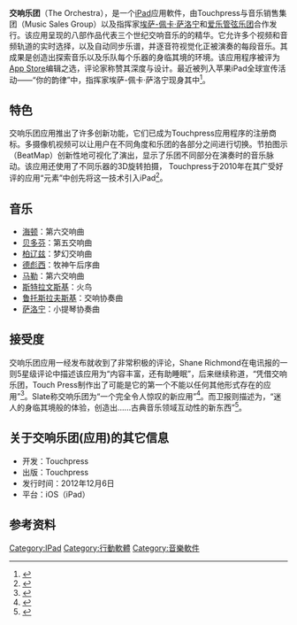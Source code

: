 {{noteTA|G1=Music}}
'''交响乐团'''（The Orchestra），是一个[[iPad|iPad]]应用軟件，由Touchpress与音乐销售集团（Music Sales Group）以及指挥家[[埃萨-佩卡·萨洛宁|埃萨-佩卡·萨洛宁]]和[[爱乐管弦乐团|爱乐管弦乐团]]合作发行。该应用呈现的八部作品代表三个世纪交响音乐的的精华。它允许多个视频和音频轨道的实时选择，以及自动同步乐谱，并逐音符视觉化正被演奏的每段音乐。其成果是创造出探索音乐以及乐队每个乐器的身临其境的环境。该应用程序被评为[[App_Store_(iOS)|App Store]]编辑之选，评论家称赞其深度与设计。最近被列入苹果iPad全球宣传活动——“你的韵律”中，指挥家埃萨-佩卡·萨洛宁现身其中<ref>{{cite web|title=Esa-Pekka Salonen orchestrates a new sound.|url=https://www.apple.com/your-verse/orchestrating-sound/|website=Apple|accessdate=17 December 2014|archive-date=2015-05-10|archive-url=https://web.archive.org/web/20150510091302/http://www.apple.com/your-verse/orchestrating-sound/|dead-url=no}}</ref>。

== 特色 ==
交响乐团应用推出了许多创新功能，它们已成为Touchpress应用程序的注册商标。多摄像机视频可以让用户在不同角度和乐团的各部分之间进行切换。节拍图示（BeatMap）创新性地可视化了演出，显示了乐团不同部分在演奏时的音乐脉动。该应用还使用了不同乐器的3D旋转拍摄， Touchpress于2010年在其广受好评的应用“元素”中创先将这一技术引入iPad<ref>{{cite news|last1=Goldberg|first1=Adam|title=Review: Using The Orchestra for iPad in the Music Classroom|url=http://www.askaudiomag.com/articles/review-using-the-orchestra-for-ipad-in-the-music-classroom|accessdate=17 December 2014|work=Ask Audio|date=4 August 2013|deadurl=yes|archiveurl=https://web.archive.org/web/20141218000411/http://www.askaudiomag.com/articles/review-using-the-orchestra-for-ipad-in-the-music-classroom|archivedate=2014年12月18日|df=}}</ref>。

== 音乐 ==
* [[海顿|海顿]]：第六交响曲
* [[贝多芬|贝多芬]]：第五交响曲
* [[柏辽兹|柏辽兹]]：梦幻交响曲
* [[德彪西|德彪西]]：牧神午后序曲
* [[马勒|马勒]]：第六交响曲
* [[斯特拉文斯基|斯特拉文斯基]]：火鸟
* [[鲁托斯拉夫斯基|鲁托斯拉夫斯基]]：交响协奏曲
* [[埃萨-佩卡·萨洛宁|萨洛宁]]：小提琴协奏曲

== 接受度 ==
交响乐团应用一经发布就收到了非常积极的评论，Shane Richmond在电讯报的一则5星级评论中描述该应用为“内容丰富，还有助睡眠”，后来继续称道，“凭借交响乐团，Touch Press制作出了可能是它的第一个不能以任何其他形式存在的应用”<ref>{{cite news|last1=Richmond|first1=Shane|title=iPad app: The Orchestra review|url=http://www.telegraph.co.uk/technology/mobile-app-reviews/9725833/iPad-app-The-Orchestra-review.html|accessdate=17 December 2014|work=The Telegraph|date=6 December 2012|archive-date=2017-07-02|archive-url=https://web.archive.org/web/20170702023641/http://www.telegraph.co.uk/technology/mobile-app-reviews/9725833/iPad-app-The-Orchestra-review.html|dead-url=no}}</ref>。Slate称交响乐团为“一个完全令人惊叹的新应用”<ref>{{cite news|last1=Walls|first1=Seth Colter|title=The Perfect Classical Music App|url=http://www.slate.com/articles/arts/culturebox/2012/12/the_orchestra_the_best_classical_music_ipad_app_from_esa_pekka_salonen.html|accessdate=17 December 2014|work=Slate|date=21 December 2012|archive-date=2014-12-17|archive-url=https://web.archive.org/web/20141217091238/http://www.slate.com/articles/arts/culturebox/2012/12/the_orchestra_the_best_classical_music_ipad_app_from_esa_pekka_salonen.html|dead-url=no}}</ref>。而卫报则描述为，“迷人的身临其境般的体验，创造出......古典音乐领域互动性的新东西”<ref>{{cite news|last1=Service|first1=Tom|title=The Orchestra: a new iPad app that strikes all the right notes|url=http://www.theguardian.com/music/tomserviceblog/2012/dec/07/the-orchestra-ipad-app-philharmonia|accessdate=17 December 2014|work=The Guardian|date=7 December 2012|archive-date=2020-11-11|archive-url=https://web.archive.org/web/20201111191133/http://www.theguardian.com/music/tomserviceblog/2012/dec/07/the-orchestra-ipad-app-philharmonia|dead-url=no}}</ref>。

==关于交响乐团(应用)的其它信息==
* 开发：Touchpress
* 出版：Touchpress
* 发行时间：2012年12月6日
* 平台：iOS（iPad）

==参考资料==
{{reflist}}

[[Category:IPad|Category:IPad]]
[[Category:行動軟體|Category:行動軟體]]
[[Category:音樂軟件|Category:音樂軟件]]